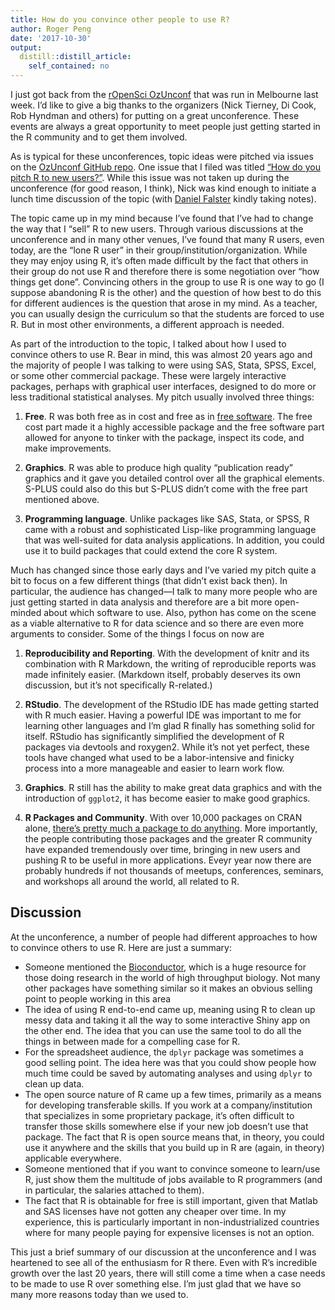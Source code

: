 ```yaml
---
title: How do you convince other people to use R?
author: Roger Peng
date: '2017-10-30'
output:
  distill::distill_article:
    self_contained: no
---
```



I just got back from the [rOpenSci OzUnconf](http://ozunconf17.ropensci.org) that was run in Melbourne last week. I’d like to give a big thanks to the organizers (Nick Tierney, Di Cook, Rob Hyndman and others) for putting on a great unconference. These events are always a great opportunity to meet people just getting started in the R community and to get them involved. 

As is typical for these unconferences, topic ideas were pitched via issues on the [OzUnconf GitHub repo](https://github.com/ropensci/ozunconf17/issues/). One issue that I filed was titled [“How do you pitch R to new users?”](https://github.com/ropensci/ozunconf17/issues/30). While this issue was not taken up during the unconference (for good reason, I think), Nick was kind enough to initiate a lunch time discussion of the topic (with [Daniel Falster](http://twitter.com/adaptive_plant) kindly taking notes). 

The topic came up in my mind because I’ve found that I’ve had to change the way that I “sell” R to new users. Through various discussions at the unconference and in many other venues, I’ve found that many R users, even today, are the “lone R user” in their group/institution/organization. While they may enjoy using R, it’s often made difficult by the fact that others in their group do not use R and therefore there is some negotiation over “how things get done”. Convincing others in the group to use R is one way to go (I suppose abandoning R is the other) and the question of how best to do this for different audiences is the question that arose in my mind. As a teacher, you can usually design the curriculum so that the students are forced to use R. But in most other environments, a different approach is needed.

As part of the introduction to the topic, I talked about how I used to convince others to use R. Bear in mind, this was almost 20 years ago and the majority of people I was talking to were using SAS, Stata, SPSS, Excel, or some other commercial package. These were largely interactive packages, perhaps with graphical user interfaces, designed to do more or less traditional statistical analyses. My pitch usually involved three things:

1. **Free**. R was both free as in cost and free as in [free software](http://www.fsf.org). The free cost part made it a highly accessible package and the free software part allowed for anyone to tinker with the package, inspect its code, and make improvements.

2. **Graphics**.  R was able to produce high quality “publication ready” graphics and it gave you detailed control over all the graphical elements. S-PLUS could also do this but S-PLUS didn’t come with the free part mentioned above.

3. **Programming language**. Unlike packages like SAS, Stata, or SPSS, R came with a robust and sophisticated Lisp-like programming language that was well-suited for data analysis applications. In addition, you could use it to build packages that could extend the core R system.

Much has changed since those early days and I’ve varied my pitch quite a bit to focus on a few different things (that didn’t exist back then). In particular, the audience has changed—I talk to many more people who are just getting started in data analysis and therefore are a bit more open-minded about which software to use. Also, python has come on the scene as a viable alternative to R for data science and so there are even more arguments to consider. Some of the things I focus on now are

1. **Reproducibility  and Reporting**. With the development of knitr and its combination with R Markdown, the writing of reproducible reports was made infinitely easier. (Markdown itself, probably deserves its own discussion, but it’s not specifically R-related.)

2. **RStudio**. The development of the RStudio IDE has made getting started with R much easier. Having a powerful IDE was important to me for learning other languages and I’m glad R finally has something solid for itself. RStudio has significantly simplified the development of R packages via devtools and roxygen2. While it’s not yet perfect, these tools have changed what used to be a labor-intensive and finicky process into a more manageable and easier to learn work flow.

3. **Graphics**. R still has the ability to make great data graphics and with the introduction of `ggplot2`, it has become easier to make good graphics.

4. **R Packages and Community**. With over 10,000 packages on CRAN alone, [there’s pretty much a package to do anything](https://youtu.be/yhTerzNFLbo). More importantly, the people contributing those packages and the greater R community have expanded tremendously over time, bringing in new users and pushing R to be useful in more applications. Eveyr year now there are probably hundreds if not thousands of meetups, conferences, seminars, and workshops all around the world, all related to R.

## Discussion

At the unconference, a number of people had different approaches to how to convince others to use R. Here are just a summary:

* Someone mentioned the [Bioconductor](http://bioconductor.org), which is a huge resource for those doing research in the world of high throughput biology. Not many other packages have something similar so it makes an obvious selling point to people working in this area
* The idea of using R end-to-end came up, meaning using R to clean up messy data and taking it all the way to some interactive Shiny app on the other end. The idea that you can use the same tool to do all the things in between made for a compelling case for R.
* For the spreadsheet audience, the `dplyr` package was sometimes a good selling point. The idea here was that you could show people how much time could be saved by automating analyses and using `dplyr` to clean up data.
* The open source nature of R came up a few times, primarily as a means for developing transferable skills. If you work at a company/institution that specializes in some proprietary package, it’s often difficult to transfer those skills somewhere else if your new job doesn’t use that package. The fact that R is open source means that, in theory, you could use it anywhere and the skills that you build up in R are (again, in theory) applicable everywhere.
* Someone mentioned that if you want to convince someone to learn/use R, just show them the multitude of jobs available to R programmers (and in particular, the salaries attached to them). 
* The fact that R is obtainable for free is still important, given that Matlab and SAS licenses have not gotten any cheaper over time. In my experience, this is particularly important in non-industrialized countries where for many people paying for expensive licenses is not an option.

This just a brief summary of our discussion at the unconference and I was heartened to see all of the enthusiasm for R there. Even with R’s incredible growth over the last 20 years, there will still come a time when a case needs to be made to use R over something else. I’m just glad that we have so many more reasons today than we used to. 
